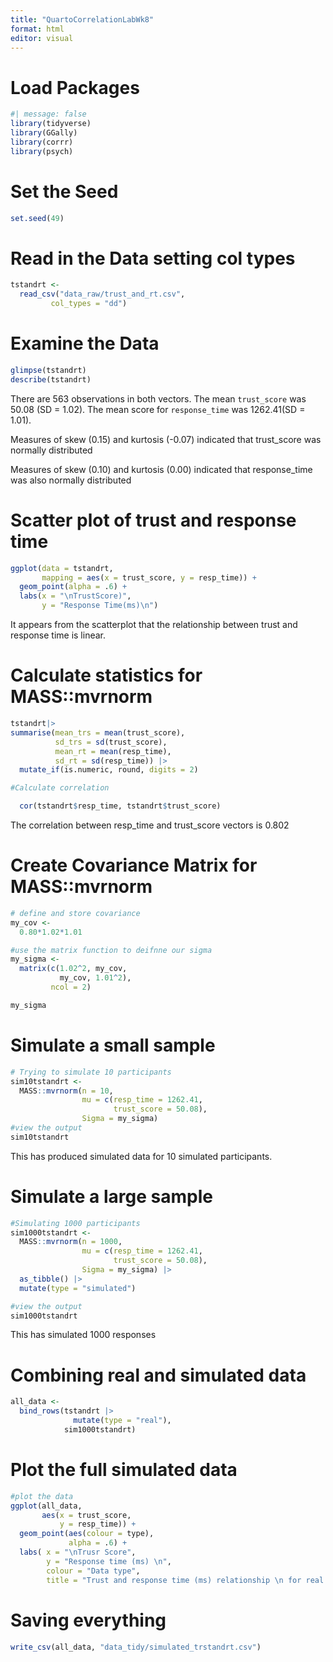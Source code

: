 ```yaml
---
title: "QuartoCorrelationLabWk8"
format: html
editor: visual
---
```


# Load Packages

```r
#| message: false
library(tidyverse)
library(GGally)
library(corrr)
library(psych)

```

# Set the Seed

```r
set.seed(49)

```

# Read in the Data setting col types

```r
tstandrt <- 
  read_csv("data_raw/trust_and_rt.csv",
         col_types = "dd")
```

# Examine the Data

```r
glimpse(tstandrt)
describe(tstandrt)
```

There are 563 observations in both vectors. The mean `trust_score` was 50.08 (SD = 1.02). The mean score for `response_time` was 1262.41(SD = 1.01).

Measures of skew (0.15) and kurtosis (-0.07) indicated that trust_score was normally distributed

Measures of skew (0.10) and kurtosis (0.00) indicated that response_time was also normally distributed

# Scatter plot of trust and response time

```r
ggplot(data = tstandrt,
       mapping = aes(x = trust_score, y = resp_time)) +
  geom_point(alpha = .6) +
  labs(x = "\nTrustScore)", 
       y = "Response Time(ms)\n")
```

It appears from the scatterplot that the relationship between trust and response time is linear.

# Calculate statistics for MASS::mvrnorm

```r
tstandrt|>
summarise(mean_trs = mean(trust_score),
          sd_trs = sd(trust_score),
          mean_rt = mean(resp_time),
          sd_rt = sd(resp_time)) |>
  mutate_if(is.numeric, round, digits = 2)
```

```r
#Calculate correlation

  cor(tstandrt$resp_time, tstandrt$trust_score)
```

The correlation between resp_time and trust_score vectors is 0.802

# Create Covariance Matrix for MASS::mvrnorm

```r
# define and store covariance
my_cov <- 
  0.80*1.02*1.01

#use the matrix function to deifnne our sigma
my_sigma <- 
  matrix(c(1.02^2, my_cov,
           my_cov, 1.01^2),
         ncol = 2)

my_sigma
```

# Simulate a small sample

```r
# Trying to simulate 10 participants
sim10tstandrt <- 
  MASS::mvrnorm(n = 10,
                mu = c(resp_time = 1262.41,
                       trust_score = 50.08),
                Sigma = my_sigma) 
#view the output
sim10tstandrt 
```

This has produced simulated data for 10 simulated participants.

# Simulate a large sample

```r
#Simulating 1000 participants
sim1000tstandrt <- 
  MASS::mvrnorm(n = 1000,
                mu = c(resp_time = 1262.41,
                       trust_score = 50.08),
                Sigma = my_sigma) |>
  as_tibble() |>
  mutate(type = "simulated")

#view the output
sim1000tstandrt
```

This has simulated 1000 responses

# Combining real and simulated data

```r
all_data <- 
  bind_rows(tstandrt |>
              mutate(type = "real"),
            sim1000tstandrt)
```

# Plot the full simulated data

```r
#plot the data
ggplot(all_data,
       aes(x = trust_score,
           y = resp_time)) +
  geom_point(aes(colour = type),
             alpha = .6) +
  labs( x = "\nTrusr Score",
        y = "Response time (ms) \n",
        colour = "Data type",
        title = "Trust and response time (ms) relationship \n for real simulated")
```

# Saving everything

```r
write_csv(all_data, "data_tidy/simulated_trstandrt.csv")
```